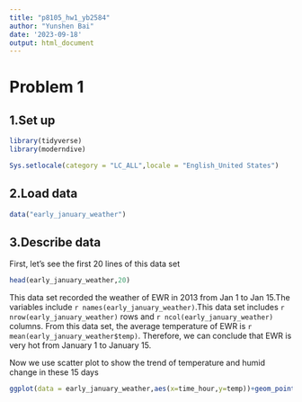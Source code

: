 ```yaml
---
title: "p8105_hw1_yb2584"
author: "Yunshen Bai"
date: '2023-09-18'
output: html_document
---
```

# Problem 1
## 1.Set up

```r
library(tidyverse)
library(moderndive)
```
```r
Sys.setlocale(category = "LC_ALL",locale = "English_United States")
```

## 2.Load data


```r
data("early_january_weather")
```

## 3.Describe data

First, let's see the first 20 lines of this data set

```r
head(early_january_weather,20)
```

This data set recorded the weather of EWR in 2013 from Jan 1 to Jan 15.The variables include `r names(early_january_weather)`.This data set includes `r nrow(early_january_weather)` rows and `r ncol(early_january_weather)` columns. From this data set, the average temperature of EWR is `r mean(early_january_weather$temp)`. Therefore, we can conclude that EWR is very hot from January 1 to January 15.

Now we use scatter plot to show the trend of temperature and humid change in these 15 days
```r
ggplot(data = early_january_weather,aes(x=time_hour,y=temp))+geom_point(aes(color=humid))
```

